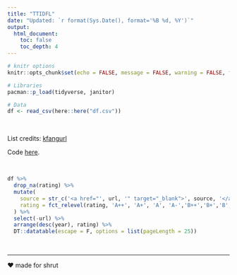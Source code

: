 ```yaml
---
title: "TTIDFL"
date: "Updated: `r format(Sys.Date(), format='%B %d, %Y')`"
output: 
  html_document:
    toc: false
    toc_depth: 4
---
```


```r
# knitr options
knitr::opts_chunk$set(echo = FALSE, message = FALSE, warning = FALSE, fig.retina = 4)
```


```r
# Libraries
pacman::p_load(tidyverse, janitor)

# Data
df <- read_csv(here::here("df.csv"))
```

<br/>

List credits: [kfangurl](https://thefangirlverdict.com/index/all-reviews/full-list-of-shows/)

Code [here](https://github.com/saurabh-khanna/ttidfl).

<br/>

```r
df %>%
  drop_na(rating) %>% 
  mutate(
    source = str_c('<a href="', url, '" target="_blank">', source, '</a>'),
    rating = fct_relevel(rating, 'A++', 'A+', 'A', 'A-','B++','B+','B','B-','C++', 'C+', 'C', 'C-','D++','D+','D','D-')
  ) %>%
  select(-url) %>% 
  arrange(desc(year), rating) %>%
  DT::datatable(escape = F, options = list(pageLength = 25))
```


<br/>

---

❤️ made for shrut
